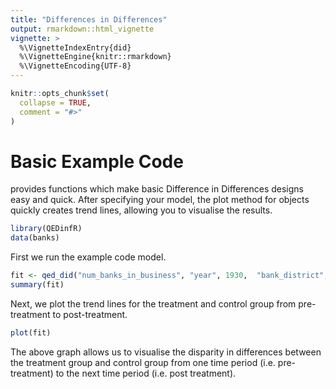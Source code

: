 ```yaml
---
title: "Differences in Differences"
output: rmarkdown::html_vignette
vignette: >
  %\VignetteIndexEntry{did}
  %\VignetteEngine{knitr::rmarkdown}
  %\VignetteEncoding{UTF-8}
---
```


```r
knitr::opts_chunk$set(
  collapse = TRUE,
  comment = "#>"
)
```

# Basic Example Code

\code{QEDinfR} provides functions which make basic Difference in Differences designs easy and quick. After specifying your model, the plot method for \code{qed_did} objects quickly creates trend lines, allowing you to visualise the results.  

```r
library(QEDinfR)
data(banks)
```

First we run the example code model.

```r
fit <- qed_did("num_banks_in_business", "year", 1930,  "bank_district", "6th district", df = banks)
summary(fit)
```

Next, we plot the trend lines for the treatment and control group from pre-treatment to post-treatment. 
```r
plot(fit)
```
The above graph allows us to visualise the disparity in differences between the treatment group and control group from one time period (i.e. pre-treatment) to the next time period (i.e. post treatment). 
